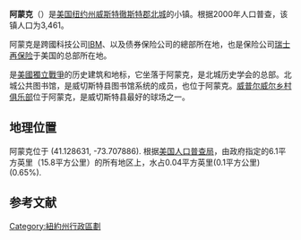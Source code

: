 '''阿蒙克'''（{{lang-en|'''Armonk'''}}）是[[美国|美国]][[纽约州|纽约州]][[威斯特徹斯特郡|威斯特徹斯特郡]][[北城|北城]]的小镇。根据2000年人口普查，该镇人口为3,461。

阿蒙克是跨國科技公司[[IBM|IBM]]、以及债券保险公司{{link-en|MBIA|MBIA}}的總部所在地，也是保险公司[[瑞士再保险|瑞士再保险]]于美国的总部所在地。

{{link-en|史密斯酒馆|Smith Tavern}}是[[美國獨立戰爭|美國獨立戰爭]]的历史建筑和地标，它坐落于阿蒙克，是北城历史学会的总部。北城公共图书馆，是威切斯特县图书馆系统的成员，也位于阿蒙克。[[威普尔威尔乡村俱乐部|威普尔威尔乡村俱乐部]]位于阿蒙克，是威切斯特县最好的球场之一。

==地理位置==
阿蒙克位于{{Coord|41|7|43|N|73|42|28|W|type:city}} (41.128631, -73.707886){{GR|1}}.
根据[[美国人口普查局|美国人口普查局]]，由政府指定的6.1平方英里（15.8平方公里）的所有地区上，水占0.04平方英里(0.1平方公里) (0.65%).

==参考文献==
{{Reflist}}

{{New_York}}
[[Category:紐約州行政區劃|Category:紐約州行政區劃]]